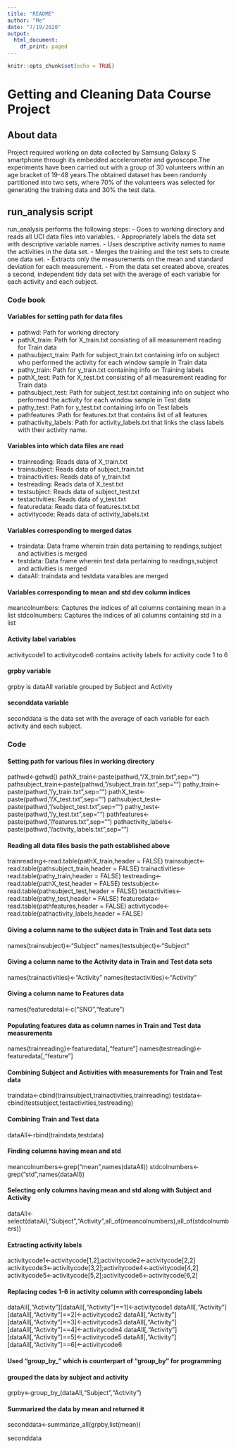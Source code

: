 ```yaml
---
title: "README"
author: "Me"
date: "7/19/2020"
output:
  html_document:
    df_print: paged
---
```


```r
knitr::opts_chunk$set(echo = TRUE)
```

# **Getting and Cleaning Data Course Project**

## **About data**

Project required working on data collected by Samsung Galaxy S smartphone through its embedded accelerometer and gyroscope.The experiments have been carried out with a group of 30 volunteers within an age bracket of 19-48 years.The obtained dataset has been randomly partitioned into two sets, where 70% of the volunteers was selected for generating the training data and 30% the test data.

## **run_analysis script**
run_analysis performs the following steps:
- Goes to working directory and reads all UCI data files into variables.
- Appropriately labels the data set with descriptive variable names.
- Uses descriptive activity names to name the activities in the data set.
- Merges the training and the test sets to create one data set.
- Extracts only the measurements on the mean and standard deviation for each measurement.
- From the data set created above, creates a second, independent tidy data set with the average of each variable for each activity and each subject.

### **Code book**

#### Variables for setting path for data files

  - pathwd: Path for working directory
  - pathX_train: Path for X_train.txt consisting of all measurement reading for Train data
  - pathsubject_train: Path for subject_train.txt containing info on subject who performed the activity for each window sample in Train data
  - pathy_train: Path for y_train.txt containing info on Training labels
  - pathX_test: Path for X_test.txt consisting of all measurement reading for Train data
  - pathsubject_test: Path for subject_test.txt containing info on subject who performed the activity for each window sample in Test data
  - pathy_test: Path for y_test.txt containing info on Test labels
  - pathfeatures :Path for features.txt that contains list of all features
  - pathactivity_labels: Path for activity_labels.txt that links the class labels with their activity name.
  
#### Variables into which data files are read

  - trainreading: Reads data of X_train.txt
  - trainsubject: Reads data of subject_train.txt
  - trainactivities: Reads data of y_train.txt
  - testreading: Reads data of X_test.txt
  - testsubject: Reads data of subject_test.txt
  - testactivities: Reads data of y_test.txt
  - featuredata: Reads data of features.txt.txt
  - activitycode: Reads data of activity_labels.txt
  
#### Variables corresponding to merged datas

  - traindata: Data frame wherein train data pertaining to readings,subject and activities is merged
  - testdata: Data frame wherein test data pertaining to readings,subject and activities is merged
  - dataAll: traindata and testdata varaibles are merged
  
#### Variables corresponding to mean and std dev column indices

  meancolnumbers: Captures the indices of all columns containing mean in a list
  stdcolnumbers: Captures the indices of all columns containing std in a list

#### Activity label variables
activitycode1 to activitycode6 contains activity labels for activity code 1 to 6

#### grpby variable

grpby is dataAll variable grouped by Subject and Activity

#### seconddata variable

seconddata is the data set with the average of each variable for each activity and each subject.

### **Code**


#### Setting path for various files in working directory
  
  pathwd<-getwd()
  pathX_train<-paste(pathwd,"/X_train.txt",sep="")
  pathsubject_train<-paste(pathwd,"/subject_train.txt",sep="")
  pathy_train<-paste(pathwd,"/y_train.txt",sep="")
  pathX_test<-paste(pathwd,"/X_test.txt",sep="")
  pathsubject_test<-paste(pathwd,"/subject_test.txt",sep="")
  pathy_test<-paste(pathwd,"/y_test.txt",sep="")
  pathfeatures<-paste(pathwd,"/features.txt",sep="")
  pathactivity_labels<-paste(pathwd,"/activity_labels.txt",sep="")

#### Reading all data files basis the path established above
  
  trainreading<-read.table(pathX_train,header = FALSE)
  trainsubject<-read.table(pathsubject_train,header = FALSE)
  trainactivities<-read.table(pathy_train,header = FALSE)
  testreading<-read.table(pathX_test,header = FALSE)
  testsubject<-read.table(pathsubject_test,header = FALSE)
  testactivities<-read.table(pathy_test,header = FALSE)
  featuredata<-read.table(pathfeatures,header = FALSE)
  activitycode<-read.table(pathactivity_labels,header = FALSE)
  
#### Giving a column name to the subject data in Train and Test data sets

 names(trainsubject)<-"Subject"
 names(testsubject)<-"Subject"
 
#### Giving a column name to the Activity data in Train and Test data sets

 names(trainactivities)<-"Activity"
 names(testactivities)<-"Activity"
 
#### Giving a column name to Features data

 names(featuredata)<-c("SNO","feature")
 
#### Populating features data as column names in Train and Test data measurements
 
 names(trainreading)<-featuredata[,"feature"]
 names(testreading)<-featuredata[,"feature"]
 
#### Combining Subject and Activities with measurements for Train and Test data 

  traindata<-cbind(trainsubject,trainactivities,trainreading)
  testdata<-cbind(testsubject,testactivities,testreading)
  
#### Combining Train and Test data

  dataAll<-rbind(traindata,testdata)
  
#### Finding columns having mean and std 
  
  meancolnumbers<-grep("mean",names(dataAll))
  stdcolnumbers<-grep("std",names(dataAll))

#### Selecting only columns having mean and std along with Subject and Activity 
  
 
  dataAll<-select(dataAll,"Subject","Activity",all_of(meancolnumbers),all_of(stdcolnumbers))
  
#### Extracting activity labels
  
  activitycode1<-activitycode[1,2];activitycode2<-activitycode[2,2]
  activitycode3<-activitycode[3,2];activitycode4<-activitycode[4,2]
  activitycode5<-activitycode[5,2];activitycode6<-activitycode[6,2]

#### Replacing codes 1-6 in activity column with corresponding labels
  
  dataAll[,"Activity"][dataAll[,"Activity"]==1]<-activitycode1
  dataAll[,"Activity"][dataAll[,"Activity"]==2]<-activitycode2
  dataAll[,"Activity"][dataAll[,"Activity"]==3]<-activitycode3
  dataAll[,"Activity"][dataAll[,"Activity"]==4]<-activitycode4
  dataAll[,"Activity"][dataAll[,"Activity"]==5]<-activitycode5
  dataAll[,"Activity"][dataAll[,"Activity"]==6]<-activitycode6
  
  
#### Used "group_by_" which is counterpart of "group_by" for programming
#### grouped the data by subject and activity
  
  grpby<-group_by_(dataAll,"Subject","Activity")

#### Summarized the data by mean and returned it
  
 seconddata<-summarize_all(grpby,list(mean))
  
 seconddata
